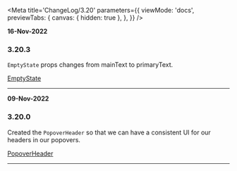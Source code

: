 <!--ATTENTION -->
<!--When updating this file, please add the newest comments at the top of the file so they are displayed first -->
<!--Changes should include any functional changes made to the component and how that affects the component/function usage -->
<!--or changes made to the Types (and what effect that will have for the component/function) -->


<Meta
  title='ChangeLog/3.20'
  parameters={{
    viewMode: 'docs',
    previewTabs: {
      canvas: { hidden: true },
    },
  }}
/>

<!-- INSERT NEW UPDATE HERE -->
<!-- Include date, version & the change and it's functional effects -->

**16-Nov-2022**

### 3.20.3

`EmptyState` props changes from mainText to primaryText.

[EmptyState](/docs/components-emptystate--basic)

---

**09-Nov-2022**

### 3.20.0

Created the `PopoverHeader` so that we can have a consistent UI for our headers in our popovers.

[PopoverHeader](/docs/components-popover-popoverheader--basic)

---

